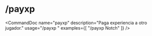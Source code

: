 # /payxp


<CommandDoc
  name="payxp"
  description="Paga experiencia a otro jugador."
  usage="/payxp <jugador>"
  examples={[
    "/payxp Notch"
  ]}
/>